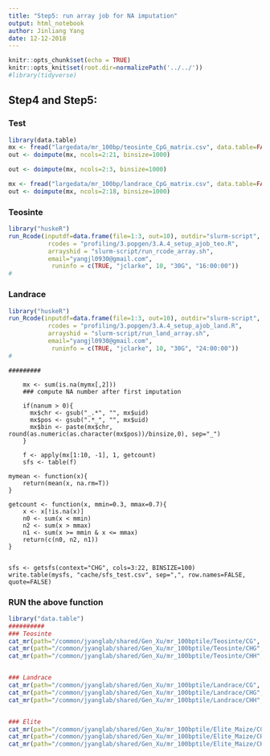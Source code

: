 ```yaml
---
title: "Step5: run array job for NA imputation"
output: html_notebook
author: Jinliang Yang
date: 12-12-2018
---
```



```r
knitr::opts_chunk$set(echo = TRUE) 
knitr::opts_knit$set(root.dir=normalizePath('../../')) 
#library(tidyverse)
```

## Step4 and Step5: 


### Test
```r
library(data.table)
mx <- fread("largedata/mr_100bp/teosinte_CpG_matrix.csv", data.table=FALSE)
out <- doimpute(mx, ncols=2:21, binsize=1000)

out <- doimpute(mx, ncols=2:3, binsize=1000)

mx <- fread("largedata/mr_100bp/landrace_CpG_matrix.csv", data.table=FALSE)
out <- doimpute(mx, ncols=2:18, binsize=1000)

```


### Teosinte
```r
library("huskeR")
run_Rcode(inputdf=data.frame(file=1:3, out=10), outdir="slurm-script", cmdno = 1, 
           rcodes = "profiling/3.popgen/3.A.4_setup_ajob_teo.R",
           arrayshid = "slurm-script/run_rcode_array.sh",
           email="yangjl0930@gmail.com", 
            runinfo = c(TRUE, "jclarke", 10, "30G", "16:00:00"))
#
```

### Landrace
```r
library("huskeR")
run_Rcode(inputdf=data.frame(file=1:3, out=10), outdir="slurm-script", cmdno = 1, 
           rcodes = "profiling/3.popgen/3.A.4_setup_ajob_land.R",
           arrayshid = "slurm-script/run_land_array.sh",
           email="yangjl0930@gmail.com", 
            runinfo = c(TRUE, "jclarke", 10, "30G", "24:00:00"))
#
```













```
#########
    
    mx <- sum(is.na(mymx[,2]))
    ### compute NA number after first imputation
    
    if(nanum > 0){
      mx$chr <- gsub("_.*", "", mx$uid)
      mx$pos <- gsub(".*_", "", mx$uid)
      mx$bin <- paste(mx$chr, round(as.numeric(as.character(mx$pos))/binsize,0), sep="_")
    }
      
    f <- apply(mx[1:10, -1], 1, getcount)
    sfs <- table(f)

mymean <- function(x){
    return(mean(x, na.rm=T))
}

getcount <- function(x, mmin=0.3, mmax=0.7){
    x <- x[!is.na(x)]
    n0 <- sum(x < mmin)
    n2 <- sum(x > mmax)
    n1 <- sum(x >= mmin & x <= mmax)
    return(c(n0, n2, n1))
}


sfs <- getsfs(context="CHG", cols=3:22, BINSIZE=100)
write.table(mysfs, "cache/sfs_test.csv", sep=",", row.names=FALSE, quote=FALSE)

```


### RUN the above function
```r
library("data.table")
##########
### Teosinte 
cat_mr(path="/common/jyanglab/shared/Gen_Xu/mr_100bptile/Teosinte/CG", outdir="largedata/mr_100bp/teosinte/")
cat_mr(path="/common/jyanglab/shared/Gen_Xu/mr_100bptile/Teosinte/CHG", outdir="largedata/mr_100bp/teosinte/")
cat_mr(path="/common/jyanglab/shared/Gen_Xu/mr_100bptile/Teosinte/CHH", outdir="largedata/mr_100bp/teosinte/")


### Landrace
cat_mr(path="/common/jyanglab/shared/Gen_Xu/mr_100bptile/Landrace/CG", outdir="largedata/mr_100bp/landrace/")
cat_mr(path="/common/jyanglab/shared/Gen_Xu/mr_100bptile/Landrace/CHG", outdir="largedata/mr_100bp/landrace/")
cat_mr(path="/common/jyanglab/shared/Gen_Xu/mr_100bptile/Landrace/CHH", outdir="largedata/mr_100bp/landrace/")


### Elite
cat_mr(path="/common/jyanglab/shared/Gen_Xu/mr_100bptile/Elite_Maize/CG", outdir="largedata/mr_100bp/elite/")
cat_mr(path="/common/jyanglab/shared/Gen_Xu/mr_100bptile/Elite_Maize/CHG", outdir="largedata/mr_100bp/elite/")
cat_mr(path="/common/jyanglab/shared/Gen_Xu/mr_100bptile/Elite_Maize/CHH", outdir="largedata/mr_100bp/elite/")


```





